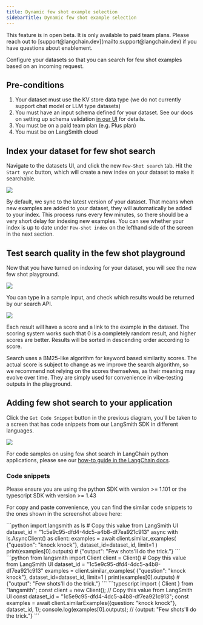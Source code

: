 ```yaml
---
title: Dynamic few shot example selection
sidebarTitle: Dynamic few shot example selection
---
```


<Note>
  This feature is in open beta. It is only available to paid team plans. Please reach out to [support@langchain.dev](mailto:support@langchain.dev) if you have questions about enablement.
</Note>

Configure your datasets so that you can search for few shot examples based on an incoming request.

## Pre-conditions

1. Your dataset must use the KV store data type (we do not currently support chat model or LLM type datasets)
2. You must have an input schema defined for your dataset. See our docs on setting up schema validation [in our UI](/langsmith/manage-datasets-in-application#dataset-schema-validation) for details.
3. You must be on a paid team plan (e.g. Plus plan)
4. You must be on LangSmith cloud

## Index your dataset for few shot search

Navigate to the datasets UI, and click the new `Few-Shot search` tab. Hit the `Start sync` button, which will create a new index on your dataset to make it searchable.

![](/langsmith/images/few-shot-tab-unsynced.png)

By default, we sync to the latest version of your dataset. That means when new examples are added to your dataset, they will automatically be added to your index. This process runs every few minutes, so there should be a very short delay for indexing new examples. You can see whether your index is up to date under `Few-shot index` on the lefthand side of the screen in the next section.

## Test search quality in the few shot playground

Now that you have turned on indexing for your dataset, you will see the new few shot playground.

![](/langsmith/images/few-shot-synced-empty-state.png)

You can type in a sample input, and check which results would be returned by our search API.

![](/langsmith/images/few-shot-search-results.png)

Each result will have a score and a link to the example in the dataset. The scoring system works such that 0 is a completely random result, and higher scores are better. Results will be sorted in descending order according to score.

<Note>
  Search uses a BM25-like algorithm for keyword based similarity scores. The actual score is subject to change as we improve the search algorithm, so we recommend not relying on the scores themselves, as their meaning may evolve over time. They are simply used for convenience in vibe-testing outputs in the playground.
</Note>

## Adding few shot search to your application

Click the `Get Code Snippet` button in the previous diagram, you'll be taken to a screen that has code snippets from our LangSmith SDK in different languages.

![](/langsmith/images/few-shot-code-snippet.png)

For code samples on using few shot search in LangChain python applications, please see our [how-to guide in the LangChain docs](https://python.langchain.com/v0.2/docs/how_to/example_selectors_langsmith/).

### Code snippets

<Note>
  Please ensure you are using the python SDK with version >= 1.101 or the typescript SDK with version >= 1.43
</Note>

For copy and paste convenience, you can find the similar code snippets to the ones shown in the screenshot above here:

<Tabs>
  <Tab title="Python (Async)">
    ```python
    import langsmith as ls
    # Copy this value from LangSmith UI
    dataset_id = "1c5e9c95-dfd4-4dc5-a4b8-df7ea921c913"
    async with ls.AsyncClient() as client:
      examples = await client.similar_examples(
          {"question": "knock knock"}, dataset_id=dataset_id, limit=1
      )
      print(examples[0].outputs)  # {"output": "Few shots'll do the trick."}
    ```
  </Tab>
  <Tab title="Python">
    ```python
    from langsmith import Client
    client = Client()
    # Copy this value from LangSmith UI
    dataset_id = "1c5e9c95-dfd4-4dc5-a4b8-df7ea921c913"
    examples = client.similar_examples(
      {"question": "knock knock"}, dataset_id=dataset_id, limit=1
    )
    print(examples[0].outputs)
    # {"output": "Few shots'll do the trick."}
    ```
  </Tab>
  <Tab title="TypeScript">
    ```typescript
    import { Client } from "langsmith";
    const client = new Client();
    // Copy this value from LangSmith UI
    const dataset_id = "1c5e9c95-dfd4-4dc5-a4b8-df7ea921c913";
    const examples = await client.similarExamples({question: "knock knock"}, dataset_id, 1);
    console.log(examples[0].outputs);
    // {output: "Few shots'll do the trick."}
    ```
  </Tab>
</Tabs>
